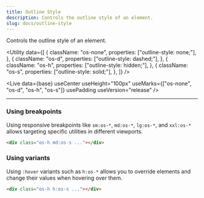 ```yaml
---
title: Outline Style
description: Controls the outline style of an element.
slug: docs/outline-style
---
```



Controls the outline style of an element.

<Utility
  data={[
    {
      className: "os-none",
      properties: ["outline-style: none;"],
    },
    {
      className: "os-d",
      properties: ["outline-style: dashed;"],
    },
    {
      className: "os-h",
      properties: ["outline-style: hidden;"],
    },
    {
      className: "os-s",
      properties: ["outline-style: solid;"],
    },
  ]}
/>

<Live
  data={base}
  useCenter
  useHeight="100px"
  useMarks={["os-none", "os-d", "os-h", "os-s"]}
  usePadding
  useVersion="release"
/>

---

### Using breakpoints

Using responsive breakpoints like `sm:os-*`, `md:os-*`, `lg:os-*`, and `xxl:os-*` allows targeting specific utilities in different viewports.

```html "md:os-s"
<div class="os-h md:os-s ..."></div>
```

### Using variants

Using `:hover` variants such as `h:os-*` allows you to override elements and change their values when hovering over them.

```html "h:os-s"
<div class="os-h h:os-s ..."></div>
```
